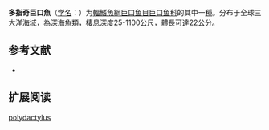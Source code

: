 {{Speciesbox
| name = 多指奇巨口魚
| status = NE
| status_system = IUCN3.1
| image = 
| genus = Aristostomias
| species = polydactylus
| authority = Regan & Trewavas, 1930
| synonyms = 
}}

'''多指奇巨口魚'''（[[学名|学名]]：{{lang|la|''Aristostomias polydactylus''}}）为[[輻鰭魚綱|輻鰭魚綱]][[巨口鱼目|巨口鱼目]][[巨口鱼科|巨口鱼科]]的其中一[[種|種]]。分布于全球三大洋海域，為深海魚類，棲息深度25-1100公尺，體長可達22公分。

== 参考文献 ==
{{refbegin}}
*{{FishBase_species|genus=Aristostomias|species=polydactylus|year=2012|month=2}}
{{refend}}

== 扩展阅读 ==
{{refbegin}}
{{wikispecies-inline|Aristostomias polydactylus|多指奇巨口魚}}
{{refend}}
{{Taxonbar|from=Q608102}}

[[Category:奇巨口鱼属|polydactylus]]